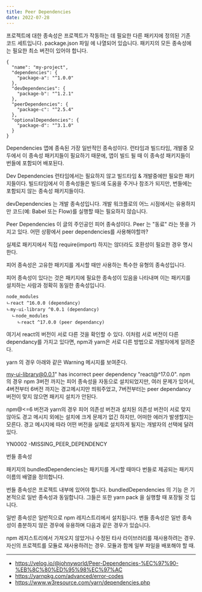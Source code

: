 ```yaml
---
title: Peer Dependencies
date: 2022-07-28
---
```



프로젝트에 대한 종속성은 프로젝트가 작동하는 데 필요한 다른 패키지에 정의된 기존 코드 세트입니다. package.json 파일 에 나열되어 있습니다. 패키지의 모든 종속성에는 필요한 최소 버전이 있어야 합니다.

```
{
  "name": "my-project",
  "dependencies": {
    "package-a": "^1.0.0"
  },
  "devDependencies": {
    "package-b": "^1.2.1"
  },
  "peerDependencies": {
    "package-c": "^2.5.4"
  },
  "optionalDependencies": {
    "package-d": "^3.1.0"
  }
}

```

Dependencies
앱에 종속된 가장 일반적인 종속성이다. 런타임과 빌드타임, 개발중 모두에서 이 종속성 패키지들이 필요하기 때문에, 앱이 빌드 될 때 이 종속성 패키지들이 번들에 포함되어 배포된다.


Dev Dependencies
런타임에서는 필요하지 않고 빌드타임 & 개발중에만 필요한 패키지들이다. 빌드타임에서 이 종속성들은 빌드에 도움을 주거나 참조가 되지만, 번들에는 포함되지 않는 종속성 패키지들이다.

devDependencies 는 개발 종속성입니다. 개발 워크플로의 어느 시점에서는 유용하지만 코드(예: Babel 또는 Flow)를 실행할 때는 필요하지 않습니다.

Peer Dependencies
이 글의 주인공인 피어 종속성이다. Peer 는 "동료" 라는 뜻을 가지고 있다. 어떤 상황에서 peer dependencies를 사용해야할까?

실제로 패키지에서 직접 require(import) 하지는 않더라도 호환성이 필요한 경우 명시한다.

피어 종속성은 고유한 패키지를 게시할 때만 사용하는 특수한 유형의 종속성입니다.

피어 종속성이 있다는 것은 패키지에 필요한 종속성이 있음을 나타내며 이는 패키지를 설치하는 사람과 정확히 동일한 종속성입니다.


```
node_modules
ㄴreact ^16.0.0 (dependancy)
ㄴmy-ui-library ^0.0.1 (dependancy)
  ㄴnode_modules
    ㄴreact ^17.0.0 (peer dependancy)
```


여기서 react의 버전이 서로 다른 것을 확인할 수 있다. 이처럼 서로 버전이 다른 dependancy를 가지고 있다면, npm과 yarn은 서로 다른 방법으로 개발자에게 알려준다.


yarn 의 경우
아래와 같은 Warning 메시지를 보여준다.

my-ui-library@0.0.1" has incorrect peer dependency "react@^17.0.0".
npm 의 경우
npm 3버전 까지는 피어 종속성을 자동으로 설치되었지만, 여러 문제가 있어서, 4버전부터 6버전 까지는 경고메시지만 띄워주었고, 7버전부터는 peer dependancy 버전이 맞지 않으면 패키지 설치가 안된다.



npm@<=6 버전과 yarn의 경우 피어 의존성 버전과 설치된 의존성 버전이 서로 맞지 않아도 경고 메시지 외에는 설치에 크게 문제가 없긴 하지만, 어떠한 에러가 발생할지는 모른다. 경고 메시지에 따라 어떤 버전을 실제로 설치하게 될지는 개발자의 선택에 달려있다.

YN0002 -MISSING_PEER_DEPENDENCY

번들 종속성

패키지의 bundledDependencies는 패키지를 게시할 때마다 번들로 제공되는 패키지 이름의 배열을 정의합니다.

번들 종속성은 프로젝트 내부에 있어야 합니다. bundledDependencies 의 기능 은 기본적으로 일반 종속성과 동일합니다. 그들은 또한 yarn pack 을 실행할 때 포장될 것 입니다.

일반 종속성은 일반적으로 npm 레지스트리에서 설치됩니다. 번들 종속성은 일반 종속성이 충분하지 않은 경우에 유용하며 다음과 같은 경우가 있습니다.

npm 레지스트리에서 가져오지 않았거나 수정된 ​​타사 라이브러리를 재사용하려는 경우.
자신의 프로젝트를 모듈로 재사용하려는 경우.
모듈과 함께 일부 파일을 배포해야 할 때.



----
- https://velog.io/@johnyworld/Peer-Dependencies-%EC%97%90-%EB%8C%80%ED%95%98%EC%97%AC
- https://yarnpkg.com/advanced/error-codes
- https://www.w3resource.com/yarn/dependencies.php